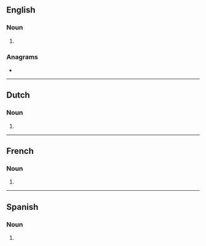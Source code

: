 {{also|Piercings}}
==English==

===Noun===
{{head|en|noun plural form}}

# {{plural of|piercing|lang=en}}

===Anagrams===
* {{anagrams|en|a=cegiinprs|precising|précising}}

----

==Dutch==

===Noun===
{{head|nl|noun plural form}}

# {{plural of|nl|piercing}}

----

==French==

===Noun===
{{head|fr|noun plural form|g=?}}

# {{plural of|piercing|lang=fr}}

----

==Spanish==

===Noun===
{{head|es|noun form}}

# {{plural of|piercing|lang=es}}